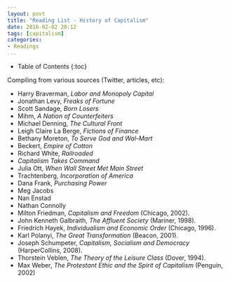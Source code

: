 ```yaml
---
layout: post
title: "Reading List - History of Capitalism"
date: 2016-02-02 20:12
tags: [capitalism]
categories:
- Readings
...
```


* Table of Contents
{:toc}

Compiling from various sources (Twitter, articles, etc):

- Harry Braverman, *Labor and Monopoly Capital*
- Jonathan Levy, *Freaks of Fortune*
- Scott Sandage, *Born Losers*
- Mihm, *A Nation of Counterfeiters*
- Michael Denning, *The Cultural Front*
- Leigh Claire La Berge, *Fictions of Finance*
- Bethany Moreton, *To Serve God and Wal-Mart*
- Beckert, *Empire of Cotton*
- Richard White, *Railroaded*
- *Capitalism Takes Command*
- Julia Ott, *When Wall Street Met Main Street*
- Trachtenberg, *Incorporation of America*
- Dana Frank, *Purchasing Power*
- Meg Jacobs
- Nan Enstad
- Nathan Connolly
- Milton Friedman, *Capitalism and Freedom* (Chicago, 2002).
- John Kenneth Galbraith, *The Affluent Society* (Mariner, 1998).
- Friedrich Hayek, *Individualism and Economic Order* (Chicago, 1996).
- Karl Polanyi, *The Great Transformation* (Beacon, 2001).
- Joseph Schumpeter, *Capitalism, Socialism and Democracy* (HarperCollins, 2008).
- Thorstein Veblen, *The Theory of the Leisure Class* (Dover, 1994).
- Max Weber, *The Protestant Ethic and the Spirit of Capitalism* (Penguin, 2002)